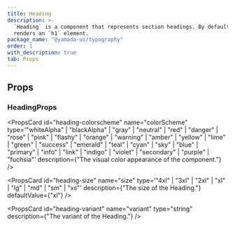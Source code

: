 ```yaml
---
title: Heading
description: >-
  `Heading` is a component that represents section headings. By default, it
  renders an `h1` element.
package_name: "@yamada-ui/typography"
order: 1
with_description: true
tab: Props
---
```


## Props

### HeadingProps

<PropsCard id="heading-_accept" name="_accept" type="CSSUIObject" />

<PropsCard id="heading-_active" name="_active" type="CSSUIObject" />

<PropsCard id="heading-_after" name="_after" type="CSSUIObject" />

<PropsCard id="heading-_anylink" name="_anyLink" type="CSSUIObject" />

<PropsCard id="heading-_autofill" name="_autofill" type="CSSUIObject" />

<PropsCard id="heading-_backdrop" name="_backdrop" type="CSSUIObject" />

<PropsCard id="heading-_before" name="_before" type="CSSUIObject" />

<PropsCard id="heading-_between" name="_between" type="CSSUIObject" />

<PropsCard id="heading-_blank" name="_blank" type="CSSUIObject" />

<PropsCard id="heading-_checked" name="_checked" type="CSSUIObject" />

<PropsCard id="heading-_cue" name="_cue" type="CSSUIObject" />

<PropsCard id="heading-_cueregion" name="_cueRegion" type="CSSUIObject" />

<PropsCard id="heading-_dark" name="_dark" type="CSSUIObject" />

<PropsCard id="heading-_default" name="_default" type="CSSUIObject" />

<PropsCard id="heading-_disabled" name="_disabled" type="CSSUIObject" />

<PropsCard id="heading-_empty" name="_empty" type="CSSUIObject" />

<PropsCard id="heading-_enabled" name="_enabled" type="CSSUIObject" />

<PropsCard id="heading-_end" name="_end" type="CSSUIObject" />

<PropsCard id="heading-_even" name="_even" type="CSSUIObject" />

<PropsCard id="heading-_expanded" name="_expanded" type="CSSUIObject" />

<PropsCard id="heading-_fileselector" name="_fileSelector" type="CSSUIObject" />

<PropsCard id="heading-_filled" name="_filled" type="CSSUIObject" />

<PropsCard id="heading-_first" name="_first" type="CSSUIObject" />

<PropsCard id="heading-_firstletter" name="_firstLetter" type="CSSUIObject" />

<PropsCard id="heading-_firstline" name="_firstLine" type="CSSUIObject" />

<PropsCard id="heading-_focus" name="_focus" type="CSSUIObject" />

<PropsCard id="heading-_focusvisible" name="_focusVisible" type="CSSUIObject" />

<PropsCard id="heading-_focuswithin" name="_focusWithin" type="CSSUIObject" />

<PropsCard id="heading-_fullscreen" name="_fullScreen" type="CSSUIObject" />

<PropsCard id="heading-_grabbed" name="_grabbed" type="CSSUIObject" />

<PropsCard id="heading-_groupaccept" name="_groupAccept" type="CSSUIObject" />

<PropsCard id="heading-_groupactive" name="_groupActive" type="CSSUIObject" />

<PropsCard id="heading-_groupblank" name="_groupBlank" type="CSSUIObject" />

<PropsCard id="heading-_groupchecked" name="_groupChecked" type="CSSUIObject" />

<PropsCard
  id="heading-_groupdisabled"
  name="_groupDisabled"
  type="CSSUIObject"
/>

<PropsCard id="heading-_groupenabled" name="_groupEnabled" type="CSSUIObject" />

<PropsCard
  id="heading-_groupexpanded"
  name="_groupExpanded"
  type="CSSUIObject"
/>

<PropsCard id="heading-_groupfocus" name="_groupFocus" type="CSSUIObject" />

<PropsCard
  id="heading-_groupfocusvisible"
  name="_groupFocusVisible"
  type="CSSUIObject"
/>

<PropsCard
  id="heading-_groupfocuswithin"
  name="_groupFocusWithin"
  type="CSSUIObject"
/>

<PropsCard id="heading-_groupgrabbed" name="_groupGrabbed" type="CSSUIObject" />

<PropsCard
  id="heading-_grouphorizontal"
  name="_groupHorizontal"
  type="CSSUIObject"
/>

<PropsCard id="heading-_grouphover" name="_groupHover" type="CSSUIObject" />

<PropsCard id="heading-_groupidle" name="_groupIdle" type="CSSUIObject" />

<PropsCard id="heading-_groupinvalid" name="_groupInvalid" type="CSSUIObject" />

<PropsCard id="heading-_grouploaded" name="_groupLoaded" type="CSSUIObject" />

<PropsCard id="heading-_grouploading" name="_groupLoading" type="CSSUIObject" />

<PropsCard
  id="heading-_groupoptional"
  name="_groupOptional"
  type="CSSUIObject"
/>

<PropsCard
  id="heading-_groupplaceholdershown"
  name="_groupPlaceholderShown"
  type="CSSUIObject"
/>

<PropsCard id="heading-_grouppressed" name="_groupPressed" type="CSSUIObject" />

<PropsCard
  id="heading-_groupreadonly"
  name="_groupReadOnly"
  type="CSSUIObject"
/>

<PropsCard
  id="heading-_groupreadwrite"
  name="_groupReadWrite"
  type="CSSUIObject"
/>

<PropsCard id="heading-_groupreject" name="_groupReject" type="CSSUIObject" />

<PropsCard
  id="heading-_grouprequired"
  name="_groupRequired"
  type="CSSUIObject"
/>

<PropsCard
  id="heading-_groupselected"
  name="_groupSelected"
  type="CSSUIObject"
/>

<PropsCard
  id="heading-_groupuserinvalid"
  name="_groupUserInvalid"
  type="CSSUIObject"
/>

<PropsCard id="heading-_groupvalid" name="_groupValid" type="CSSUIObject" />

<PropsCard
  id="heading-_groupvertical"
  name="_groupVertical"
  type="CSSUIObject"
/>

<PropsCard id="heading-_hidden" name="_hidden" type="CSSUIObject" />

<PropsCard id="heading-_holiday" name="_holiday" type="CSSUIObject" />

<PropsCard id="heading-_horizontal" name="_horizontal" type="CSSUIObject" />

<PropsCard id="heading-_hover" name="_hover" type="CSSUIObject" />

<PropsCard id="heading-_idle" name="_idle" type="CSSUIObject" />

<PropsCard
  id="heading-_indeterminate"
  name="_indeterminate"
  type="CSSUIObject"
/>

<PropsCard id="heading-_inrange" name="_inRange" type="CSSUIObject" />

<PropsCard id="heading-_invalid" name="_invalid" type="CSSUIObject" />

<PropsCard id="heading-_last" name="_last" type="CSSUIObject" />

<PropsCard id="heading-_light" name="_light" type="CSSUIObject" />

<PropsCard id="heading-_link" name="_link" type="CSSUIObject" />

<PropsCard id="heading-_loaded" name="_loaded" type="CSSUIObject" />

<PropsCard id="heading-_loading" name="_loading" type="CSSUIObject" />

<PropsCard id="heading-_marker" name="_marker" type="CSSUIObject" />

<PropsCard id="heading-_mediadark" name="_mediaDark" type="CSSUIObject" />

<PropsCard id="heading-_medialight" name="_mediaLight" type="CSSUIObject" />

<PropsCard
  id="heading-_mediareducemotion"
  name="_mediaReduceMotion"
  type="CSSUIObject"
/>

<PropsCard id="heading-_modal" name="_modal" type="CSSUIObject" />

<PropsCard id="heading-_nativeactive" name="_nativeActive" type="CSSUIObject" />

<PropsCard
  id="heading-_nativechecked"
  name="_nativeChecked"
  type="CSSUIObject"
/>

<PropsCard
  id="heading-_nativedisabled"
  name="_nativeDisabled"
  type="CSSUIObject"
/>

<PropsCard id="heading-_nativefocus" name="_nativeFocus" type="CSSUIObject" />

<PropsCard
  id="heading-_nativefocusvisible"
  name="_nativeFocusVisible"
  type="CSSUIObject"
/>

<PropsCard
  id="heading-_nativefocuswithin"
  name="_nativeFocusWithin"
  type="CSSUIObject"
/>

<PropsCard id="heading-_nativehidden" name="_nativeHidden" type="CSSUIObject" />

<PropsCard id="heading-_nativehover" name="_nativeHover" type="CSSUIObject" />

<PropsCard
  id="heading-_nativereadonly"
  name="_nativeReadOnly"
  type="CSSUIObject"
/>

<PropsCard id="heading-_nativetarget" name="_nativeTarget" type="CSSUIObject" />

<PropsCard id="heading-_nativevalid" name="_nativeValid" type="CSSUIObject" />

<PropsCard id="heading-_notfirst" name="_notFirst" type="CSSUIObject" />

<PropsCard id="heading-_notlast" name="_notLast" type="CSSUIObject" />

<PropsCard id="heading-_nottarget" name="_notTarget" type="CSSUIObject" />

<PropsCard id="heading-_odd" name="_odd" type="CSSUIObject" />

<PropsCard id="heading-_only" name="_only" type="CSSUIObject" />

<PropsCard id="heading-_optional" name="_optional" type="CSSUIObject" />

<PropsCard id="heading-_outrange" name="_outRange" type="CSSUIObject" />

<PropsCard id="heading-_outside" name="_outside" type="CSSUIObject" />

<PropsCard id="heading-_paused" name="_paused" type="CSSUIObject" />

<PropsCard id="heading-_peeraccept" name="_peerAccept" type="CSSUIObject" />

<PropsCard id="heading-_peeractive" name="_peerActive" type="CSSUIObject" />

<PropsCard id="heading-_peerblank" name="_peerBlank" type="CSSUIObject" />

<PropsCard id="heading-_peerchecked" name="_peerChecked" type="CSSUIObject" />

<PropsCard id="heading-_peerdisabled" name="_peerDisabled" type="CSSUIObject" />

<PropsCard id="heading-_peerenabled" name="_peerEnabled" type="CSSUIObject" />

<PropsCard id="heading-_peerexpanded" name="_peerExpanded" type="CSSUIObject" />

<PropsCard id="heading-_peerfocus" name="_peerFocus" type="CSSUIObject" />

<PropsCard
  id="heading-_peerfocusvisible"
  name="_peerFocusVisible"
  type="CSSUIObject"
/>

<PropsCard
  id="heading-_peerfocuswithin"
  name="_peerFocusWithin"
  type="CSSUIObject"
/>

<PropsCard id="heading-_peergrabbed" name="_peerGrabbed" type="CSSUIObject" />

<PropsCard
  id="heading-_peerhorizontal"
  name="_peerHorizontal"
  type="CSSUIObject"
/>

<PropsCard id="heading-_peerhover" name="_peerHover" type="CSSUIObject" />

<PropsCard id="heading-_peeridle" name="_peerIdle" type="CSSUIObject" />

<PropsCard id="heading-_peerinvalid" name="_peerInvalid" type="CSSUIObject" />

<PropsCard id="heading-_peerloaded" name="_peerLoaded" type="CSSUIObject" />

<PropsCard id="heading-_peerloading" name="_peerLoading" type="CSSUIObject" />

<PropsCard id="heading-_peeroptional" name="_peerOptional" type="CSSUIObject" />

<PropsCard
  id="heading-_peerplaceholdershown"
  name="_peerPlaceholderShown"
  type="CSSUIObject"
/>

<PropsCard id="heading-_peerpressed" name="_peerPressed" type="CSSUIObject" />

<PropsCard id="heading-_peerreadonly" name="_peerReadOnly" type="CSSUIObject" />

<PropsCard
  id="heading-_peerreadwrite"
  name="_peerReadWrite"
  type="CSSUIObject"
/>

<PropsCard id="heading-_peerreject" name="_peerReject" type="CSSUIObject" />

<PropsCard id="heading-_peerrequired" name="_peerRequired" type="CSSUIObject" />

<PropsCard id="heading-_peerselected" name="_peerSelected" type="CSSUIObject" />

<PropsCard
  id="heading-_peeruserinvalid"
  name="_peerUserInvalid"
  type="CSSUIObject"
/>

<PropsCard id="heading-_peervalid" name="_peerValid" type="CSSUIObject" />

<PropsCard id="heading-_peervertical" name="_peerVertical" type="CSSUIObject" />

<PropsCard id="heading-_picture" name="_picture" type="CSSUIObject" />

<PropsCard id="heading-_placeholder" name="_placeholder" type="CSSUIObject" />

<PropsCard
  id="heading-_placeholdershown"
  name="_placeholderShown"
  type="CSSUIObject"
/>

<PropsCard id="heading-_playing" name="_playing" type="CSSUIObject" />

<PropsCard id="heading-_pressed" name="_pressed" type="CSSUIObject" />

<PropsCard id="heading-_print" name="_print" type="CSSUIObject" />

<PropsCard id="heading-_readonly" name="_readOnly" type="CSSUIObject" />

<PropsCard id="heading-_readwrite" name="_readWrite" type="CSSUIObject" />

<PropsCard id="heading-_reject" name="_reject" type="CSSUIObject" />

<PropsCard id="heading-_required" name="_required" type="CSSUIObject" />

<PropsCard id="heading-_ripple" name="_ripple" type="CSSUIObject" />

<PropsCard id="heading-_scrollbar" name="_scrollbar" type="CSSUIObject" />

<PropsCard
  id="heading-_scrollbarbutton"
  name="_scrollbarButton"
  type="CSSUIObject"
/>

<PropsCard
  id="heading-_scrollbarcorner"
  name="_scrollbarCorner"
  type="CSSUIObject"
/>

<PropsCard
  id="heading-_scrollbarthumb"
  name="_scrollbarThumb"
  type="CSSUIObject"
/>

<PropsCard
  id="heading-_scrollbartrack"
  name="_scrollbarTrack"
  type="CSSUIObject"
/>

<PropsCard
  id="heading-_scrollbartrackpiece"
  name="_scrollbarTrackPiece"
  type="CSSUIObject"
/>

<PropsCard id="heading-_selected" name="_selected" type="CSSUIObject" />

<PropsCard id="heading-_selection" name="_selection" type="CSSUIObject" />

<PropsCard id="heading-_start" name="_start" type="CSSUIObject" />

<PropsCard id="heading-_target" name="_target" type="CSSUIObject" />

<PropsCard id="heading-_today" name="_today" type="CSSUIObject" />

<PropsCard id="heading-_userinvalid" name="_userInvalid" type="CSSUIObject" />

<PropsCard id="heading-_valid" name="_valid" type="CSSUIObject" />

<PropsCard id="heading-_vertical" name="_vertical" type="CSSUIObject" />

<PropsCard id="heading-_visited" name="_visited" type="CSSUIObject" />

<PropsCard id="heading-_weekend" name="_weekend" type="CSSUIObject" />

<PropsCard
  id="heading-colorscheme"
  name="colorScheme"
  type='"whiteAlpha" | "blackAlpha" | "gray" | "neutral" | "red" | "danger" | "rose" | "pink" | "flashy" | "orange" | "warning" | "amber" | "yellow" | "lime" | "green" | "success" | "emerald" | "teal" | "cyan" | "sky" | "blue" | "primary" | "info" | "link" | "indigo" | "violet" | "secondary" | "purple" | "fuchsia"'
  description={"The visual color appearance of the component."}
/>

<PropsCard
  id="heading-size"
  name="size"
  type='"4xl" | "3xl" | "2xl" | "xl" | "lg" | "md" | "sm" | "xs"'
  description={"The size of the Heading."}
  defaultValue={"xl"}
/>

<PropsCard
  id="heading-variant"
  name="variant"
  type="string"
  description={"The variant of the Heading."}
/>
